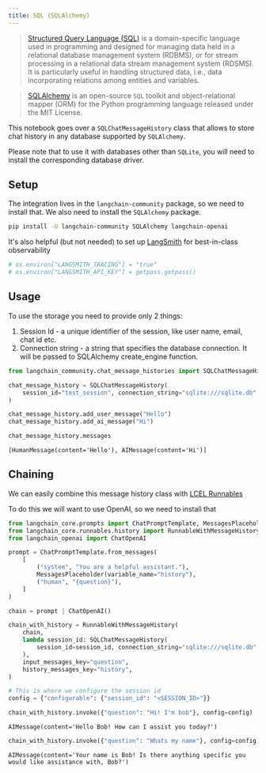 ```yaml
---
title: SQL (SQLAlchemy)
---
```


>[Structured Query Language (SQL)](https://en.wikipedia.org/wiki/SQL) is a domain-specific language used in programming and designed for managing data held in a relational database management system (RDBMS), or for stream processing in a relational data stream management system (RDSMS). It is particularly useful in handling structured data, i.e., data incorporating relations among entities and variables.

>[SQLAlchemy](https://github.com/sqlalchemy/sqlalchemy) is an open-source `SQL` toolkit and object-relational mapper (ORM) for the Python programming language released under the MIT License.

This notebook goes over a `SQLChatMessageHistory` class that allows to store chat history in any database supported by `SQLAlchemy`.

Please note that to use it with databases other than `SQLite`, you will need to install the corresponding database driver.

## Setup

The integration lives in the `langchain-community` package, so we need to install that. We also need to install the `SQLAlchemy` package.

```bash
pip install -U langchain-community SQLAlchemy langchain-openai
```

It's also helpful (but not needed) to set up [LangSmith](https://smith.langchain.com/) for best-in-class observability


```python
# os.environ["LANGSMITH_TRACING"] = "true"
# os.environ["LANGSMITH_API_KEY"] = getpass.getpass()
```

## Usage

To use the storage you need to provide only 2 things:

1. Session Id - a unique identifier of the session, like user name, email, chat id etc.
2. Connection string - a string that specifies the database connection. It will be passed to SQLAlchemy create_engine function.


```python
from langchain_community.chat_message_histories import SQLChatMessageHistory

chat_message_history = SQLChatMessageHistory(
    session_id="test_session", connection_string="sqlite:///sqlite.db"
)

chat_message_history.add_user_message("Hello")
chat_message_history.add_ai_message("Hi")
```


```python
chat_message_history.messages
```



```output
[HumanMessage(content='Hello'), AIMessage(content='Hi')]
```


## Chaining

We can easily combine this message history class with [LCEL Runnables](/oss/javascript/how-to/message_history)

To do this we will want to use OpenAI, so we need to install that



```python
from langchain_core.prompts import ChatPromptTemplate, MessagesPlaceholder
from langchain_core.runnables.history import RunnableWithMessageHistory
from langchain_openai import ChatOpenAI
```


```python
prompt = ChatPromptTemplate.from_messages(
    [
        ("system", "You are a helpful assistant."),
        MessagesPlaceholder(variable_name="history"),
        ("human", "{question}"),
    ]
)

chain = prompt | ChatOpenAI()
```


```python
chain_with_history = RunnableWithMessageHistory(
    chain,
    lambda session_id: SQLChatMessageHistory(
        session_id=session_id, connection_string="sqlite:///sqlite.db"
    ),
    input_messages_key="question",
    history_messages_key="history",
)
```


```python
# This is where we configure the session id
config = {"configurable": {"session_id": "<SESSION_ID>"}}
```


```python
chain_with_history.invoke({"question": "Hi! I'm bob"}, config=config)
```



```output
AIMessage(content='Hello Bob! How can I assist you today?')
```



```python
chain_with_history.invoke({"question": "Whats my name"}, config=config)
```



```output
AIMessage(content='Your name is Bob! Is there anything specific you would like assistance with, Bob?')
```
